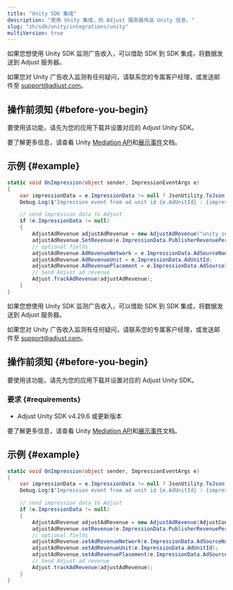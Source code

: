 ```yaml
---
title: "Unity SDK 集成"
description: "使用 Unity 集成，向 Adjust 服务器传送 Unity 信息。"
slug: "zh/sdk/unity/integrations/unity"
multiVersion: true
---
```


<SdkVersion version="v5">

如果您想使用 Unity SDK 监测广告收入，可以借助 SDK 到 SDK 集成，将数据发送到 Adjust 服务器。

<Callout type="note">

如果您对 Unity 广告收入监测有任何疑问，请联系您的专属客户经理，或发送邮件至 [support@adjust.com](mailto:support@adjust.com)。

</Callout>

## 操作前须知 {#before-you-begin}

要使用该功能，请先为您的应用下载并设置对应的 Adjust Unity SDK。

要了解更多信息，请查看 Unity [Mediation API](https://docs.unity.com/mediation/APIReferenceUnity.html)和[展示事件](https://docs.unity.com/mediation/SDKIntegrationUnityImpressionEvents.html)文档。

## 示例 {#example}

```cs
static void OnImpression(object sender, ImpressionEventArgs e)
{
    var impressionData = e.ImpressionData != null ? JsonUtility.ToJson(e.ImpressionData, true) : "null";
    Debug.Log($"Impression event from ad unit id {e.AdUnitId} : {impressionData}");

    // send impression data to Adjust
    if (e.ImpressionData != null)
    {
        AdjustAdRevenue adjustAdRevenue = new AdjustAdRevenue("unity_sdk");
        adjustAdRevenue.SetRevenue(e.ImpressionData.PublisherRevenuePerImpression, e.ImpressionData.Currency);
        // optional fields
        adjustAdRevenue.AdRevenueNetwork = e.ImpressionData.AdSourceName;
        adjustAdRevenue.AdRevenueUnit = e.ImpressionData.AdUnitId;
        adjustAdRevenue.AdRevenuePlacement = e.ImpressionData.AdSourceInstance;
        // Send Adjust ad revenue
        Adjust.TrackAdRevenue(adjustAdRevenue);
    }
}
```

</SdkVersion>
<SdkVersion version="v4">

如果您想使用 Unity SDK 监测广告收入，可以借助 SDK 到 SDK 集成，将数据发送到 Adjust 服务器。

<Callout type="note">

如果您对 Unity 广告收入监测有任何疑问，请联系您的专属客户经理，或发送邮件至 [support@adjust.com](mailto:support@adjust.com)。

</Callout>

## 操作前须知 {#before-you-begin}

要使用该功能，请先为您的应用下载并设置对应的 Adjust Unity SDK。

### 要求 {#requirements}

-  Adjust Unity SDK v4\.29\.6 或更新版本

要了解更多信息，请查看 Unity [Mediation API](https://docs.unity.com/mediation/APIReferenceUnity.html)和[展示事件](https://docs.unity.com/mediation/SDKIntegrationUnityImpressionEvents.html)文档。

## 示例 {#example}

```cs
static void OnImpression(object sender, ImpressionEventArgs e)
{
    var impressionData = e.ImpressionData != null ? JsonUtility.ToJson(e.ImpressionData, true) : "null";
    Debug.Log($"Impression event from ad unit id {e.AdUnitId} : {impressionData}");

    // send impression data to Adjust
    if (e.ImpressionData != null)
    {
        AdjustAdRevenue adjustAdRevenue = new AdjustAdRevenue(AdjustConfig.AdjustAdRevenueSourceUnity);
        adjustAdRevenue.setRevenue(e.ImpressionData.PublisherRevenuePerImpression, e.ImpressionData.Currency);
        // optional fields
        adjustAdRevenue.setAdRevenueNetwork(e.ImpressionData.AdSourceName);
        adjustAdRevenue.setAdRevenueUnit(e.ImpressionData.AdUnitId);
        adjustAdRevenue.setAdRevenuePlacement(e.ImpressionData.AdSourceInstance);
        // Send Adjust ad revenue
        Adjust.trackAdRevenue(adjustAdRevenue);
    }
}
```

</SdkVersion>

